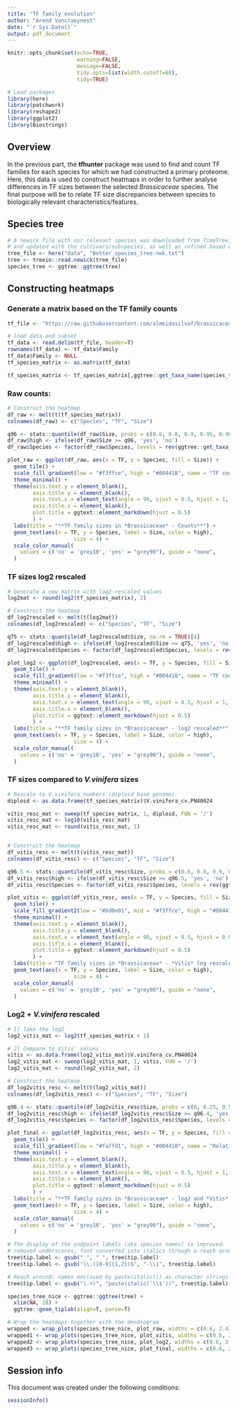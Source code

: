 ```yaml
---
title: "TF family evolution"
author: "Arend Vancraeynest"
date: "`r Sys.Date()`"
output: pdf_document
---
```


```r
knitr::opts_chunk$set(echo=TRUE,
                      warning=FALSE, 
                      message=FALSE,
                      tidy.opts=list(width.cutoff=60),
                      tidy=TRUE)
```

```r
# Load packages
library(here)
library(patchwork)
library(reshape2)
library(ggplot2)
library(Biostrings)
```

## Overview

In the previous part, the **tfhunter** package was used to find and count TF families for each species for which we had constructed a primary proteome.
Here, this data is used to construct heatmaps in order to further analyse differences in TF sizes between the selected *Brassicaceae* species. The final purpose will be to relate TF size discrepancies between species to biologically relevant characteristics/features.

## Species tree

```r
# A newick file with our relevant species was downloaded from TimeTree,
# and updated with the cultivars/subspecies, as well as refined based on the scientific literature
tree_file <- here("data", "Better_species_tree.nwk.txt")
tree <- treeio::read.newick(tree_file)
species_tree <- ggtree::ggtree(tree)

```


## Constructing heatmaps
### Generate a matrix based on the TF family counts
```r

tf_file <- "https://raw.githubusercontent.com/almeidasilvaf/brassicaceae_tfs/main/products/tables/tf_families_per_species.tsv"

# load data and subset
tf_data <- read.delim(tf_file, header=T)
rownames(tf_data) <- tf_data$Family
tf_data$Family <- NULL
tf_species_matrix <- as.matrix(tf_data)

tf_species_matrix <- tf_species_matrix[,ggtree::get_taxa_name(species_tree)]
```

### Raw counts:
```r
# Construct the heatmap
df_raw <- melt(t(tf_species_matrix))
colnames(df_raw) <- c("Species", "TF", "Size")

q96 <- stats::quantile(df_raw$Size, probs = c(0.6, 0.8, 0.9, 0.95, 0.96, 1), na.rm = TRUE)[5]
df_raw$high <- ifelse(df_raw$Size >= q96, 'yes', 'no')
df_raw$Species <- factor(df_raw$Species, levels = rev(ggtree::get_taxa_name(species_tree)))

plot_raw <- ggplot(df_raw, aes(x = TF, y = Species, fill = Size)) +
  geom_tile() +
  scale_fill_gradient(low = "#f3ffce", high = "#00441B", name = "TF count") +
  theme_minimal() +
  theme(axis.text.y = element_blank(),
        axis.title.y = element_blank(),
        axis.text.x = element_text(angle = 90, vjust = 0.5, hjust = 1, face = "bold"),
        axis.title.x = element_blank(),
        plot.title = ggtext::element_markdown(hjust = 0.5)
        ) + 
  labs(title = "**TF family sizes in *Brassicaceae* - Counts**") +
  geom_text(aes(x = TF, y = Species, label = Size, color = high),
                     size = 4) +
  scale_color_manual(
    values = c('no' = 'grey10', 'yes' = "grey90"), guide = "none",
  )

```


### TF sizes log2 rescaled
```r
# Generate a new matrix with log2-rescaled values
log2mat <- round(log2(tf_species_matrix), 2)

# Construct the heatmap
df_log2rescaled <- melt(t(log2mat))
colnames(df_log2rescaled) <- c("Species", "TF", "Size")

q75 <- stats::quantile(df_log2rescaled$Size, na.rm = TRUE)[4]
df_log2rescaled$high <- ifelse(df_log2rescaled$Size >= q75, 'yes', 'no')
df_log2rescaled$Species <- factor(df_log2rescaled$Species, levels = rev(ggtree::get_taxa_name(species_tree)))

plot_log2 <- ggplot(df_log2rescaled, aes(x = TF, y = Species, fill = Size)) +
  geom_tile() +
  scale_fill_gradient(low = "#f3ffce", high = "#00441B", name = "TF count\n(log2)") +
  theme_minimal() +
  theme(axis.text.y = element_blank(),
        axis.title.y = element_blank(),
        axis.text.x = element_text(angle = 90, vjust = 0.5, hjust = 1, face = "bold"),
        axis.title.x = element_blank(),
        plot.title = ggtext::element_markdown(hjust = 0.5)
        ) + 
  labs(title = "**TF family sizes in *Brassicaceae* - log2 rescaled**") +
  geom_text(aes(x = TF, y = Species, label = Size, color = high),
                     size = 4) +
  scale_color_manual(
    values = c('no' = 'grey10', 'yes' = "grey90"), guide = "none",
  )
```


### TF sizes compared to *V.vinifera* sizes
```r
# Rescale to V.vinifera numbers (diploid base genome)
diploid <- as.data.frame(tf_species_matrix)$V.vinifera_cv.PN40024

vitis_resc_mat <- sweep(tf_species_matrix, 1, diploid, FUN = '/')
vitis_resc_mat <- log10(vitis_resc_mat)
vitis_resc_mat <- round(vitis_resc_mat, 1)


# Construct the heatmap
df_vitis_resc <- melt(t(vitis_resc_mat))
colnames(df_vitis_resc) <- c("Species", "TF", "Size")

q96.5 <- stats::quantile(df_vitis_resc$Size, probs = c(0.6, 0.8, 0.9, 0.95, 0.965, 1), na.rm = TRUE)[5]
df_vitis_resc$high <- ifelse(df_vitis_resc$Size >= q96.5, 'yes', 'no')
df_vitis_resc$Species <- factor(df_vitis_resc$Species, levels = rev(ggtree::get_taxa_name(species_tree)))

plot_vitis <- ggplot(df_vitis_resc, aes(x = TF, y = Species, fill = Size)) +
  geom_tile() +
  scale_fill_gradient2(low = "#bd0e01", mid = "#f3ffce", high = "#00441B", name = "TF size (log)") +
  theme_minimal() +
  theme(axis.text.y = element_blank(),
        axis.title.y = element_blank(),
        axis.text.x = element_text(angle = 90, vjust = 0.5, hjust = 0.9, face = "bold"),
        axis.title.x = element_blank(),
        plot.title = ggtext::element_markdown(hjust = 0.5)
        ) + 
  labs(title = "TF family sizes in *Brassicaceae* - *Vitis* log rescaled") +
  geom_text(aes(x = TF, y = Species, label = Size, color = high),
                     size = 4) +
  scale_color_manual(
    values = c('no' = 'grey10', 'yes' = "grey90"), guide = "none",
  )

```


### Log2 + *V.vinifera* rescaled
```r
# 1) Take the log2
log2_vitis_mat <- log2(tf_species_matrix + 1)

# 2) Compare to Vitis' values
vitis <- as.data.frame(log2_vitis_mat)$V.vinifera_cv.PN40024
log2_vitis_mat <- sweep(log2_vitis_mat, 1, vitis, FUN = '/')
log2_vitis_mat <- round(log2_vitis_mat, 2)

# Construct the heatmap
df_log2vitis_resc <- melt(t(log2_vitis_mat))
colnames(df_log2vitis_resc) <- c("Species", "TF", "Size")

q96.4 <- stats::quantile(df_log2vitis_resc$Size, probs = c(0, 0.25, 0.5, 0.75, 0.9, 0.964, 1), na.rm = TRUE)[6]
df_log2vitis_resc$high <- ifelse(df_log2vitis_resc$Size >= q96.4, 'yes', 'no')
df_log2vitis_resc$Species <- factor(df_log2vitis_resc$Species, levels = rev(ggtree::get_taxa_name(species_tree)))

plot_final <- ggplot(df_log2vitis_resc, aes(x = TF, y = Species, fill = Size)) +
  geom_tile() +
  scale_fill_gradient(low = "#faffd1", high = "#00441B", name = "Relative\nTF family\nsize") +
  theme_minimal() +
  theme(axis.text.y = element_blank(),
        axis.title.y = element_blank(),
        axis.text.x = element_text(angle = 90, vjust = 0.5, hjust = 1, face = "bold"),
        axis.title.x = element_blank(),
        plot.title = ggtext::element_markdown(hjust = 0.5)
        ) + 
  labs(title = "**TF family sizes in *Brassicaceae* - log2 and *Vitis* rescaled**") +
  geom_text(aes(x = TF, y = Species, label = Size, color = high),
                     size = 4) +
  scale_color_manual(
    values = c('no' = 'grey10', 'yes' = "grey90"), guide = "none",
  )
```


```r
# The display of the endpoint labels (aka species names) is improved:
# removed underscores, font converted into italics through a reach around
tree$tip.label <- gsub("_", " ", tree$tip.label)
tree$tip.label <- gsub("\\.([0-9]{1,2})$", "-\\1", tree$tip.label)

# Reach around: names enclosed by paste(italic()) as character strings and later within ggtree function parsed
tree$tip.label <- gsub("(.+)", "paste(italic('\\1'))", tree$tip.label)

species_tree_nice <- ggtree::ggtree(tree) +
  xlim(NA, 28) +
  ggtree::geom_tiplab(align=T, parse=T)

# Wrap the heatmaps together with the dendrogram
wrapped <- wrap_plots(species_tree_nice, plot_raw, widths = c(0.6, 2.4))
wrapped1 <- wrap_plots(species_tree_nice, plot_vitis, widths = c(0.6, 2.4))
wrapped2 <- wrap_plots(species_tree_nice, plot_log2, widths = c(0.6, 2.4))
wrapped3 <- wrap_plots(species_tree_nice, plot_final, widths = c(0.6, 2.4))

```


## Session info

This document was created under the following conditions:

```r
sessionInfo()
```
